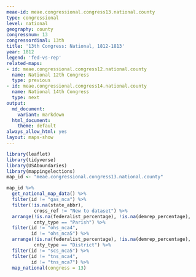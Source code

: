```yaml
---
meae-id: meae.congressional.congress13.national.county
type: congressional
level: national
geography: county
congressnum: 13
congressordinal: 13th
title: '13th Congress: National, 1812-1813'
year: 1812
legend: 'fed-vs-rep'
related-maps:
- id: meae.congressional.congress12.national.county
  name: National 12th Congress
  type: previous
- id: meae.congressional.congress14.national.county
  name: National 14th Congress
  type: next
output:
  md_document:
    variant: markdown
  html_document:
    theme: default
always_allow_html: yes
layout: maps-show
---
```


```r
library(leaflet)
library(tidyverse)
library(USAboundaries)
library(mappingelections)
map_id <- "meae.congressional.congress13.national.county"
```

<div class="map">

```r
map_id %>%
  get_national_map_data() %>%
  filter(id != "gas_nca") %>% 
  filter(!is.na(state_abbr),
          cross_ref != "New to dataset") %>%
  arrange(!is.na(federalist_percentage), !is.na(demrep_percentage), 
          cnty_type == "Parish") %>% 
  filter(id != "ohs_nca4",
         id != "ohs_nca5") %>% 
  arrange(!is.na(federalist_percentage), !is.na(demrep_percentage), 
          cnty_type == "District") %>%
  filter(id != "scs_nca5") %>% 
  filter(id != "tns_nca4",
         id != "tns_nca7") %>% 
  map_national(congress = 13)
```

</div>

<div class="results-table">

</div>
